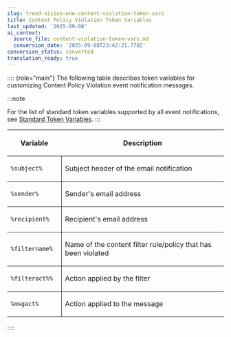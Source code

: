 ```yaml
---
slug: trend-vision-one-content-violation-token-vars
title: Content Policy Violation Token Variables
last_updated: '2025-09-08'
ai_context:
  source_file: content-violation-token-vars.md
  conversion_date: '2025-09-08T23:42:21.770Z'
conversion_status: converted
translation_ready: true
---
```


:::: {role="main"}
The following table describes token variables for customizing Content Policy Violation event notification messages.

:::note

For the list of standard token variables supported by all event notifications, see [Standard Token Variables](standard-token-variables.mdx).
:::

<table>
<colgroup>
<col style="width: 25%" />
<col style="width: 75%" />
</colgroup>
<thead>
<tr>
<th><p>Variable</p></th>
<th><p>Description</p></th>
</tr>
</thead>
<tbody>
<tr>
<td style="border-bottom-width: 1px; border-bottom-style: solid; border-right-width: 1px; border-right-style: solid"><p><code>%subject%</code></p></td>
<td style="border-bottom-width: 1px; border-bottom-style: solid"><p>Subject header of the email notification</p></td>
</tr>
<tr>
<td style="border-bottom-width: 1px; border-bottom-style: solid; border-right-width: 1px; border-right-style: solid"><p><code>%sender%</code></p></td>
<td style="border-bottom-width: 1px; border-bottom-style: solid"><p>Sender's email address</p></td>
</tr>
<tr>
<td style="border-bottom-width: 1px; border-bottom-style: solid; border-right-width: 1px; border-right-style: solid"><p><code>%recipient%</code></p></td>
<td style="border-bottom-width: 1px; border-bottom-style: solid"><p>Recipient's email address</p></td>
</tr>
<tr>
<td style="border-bottom-width: 1px; border-bottom-style: solid; border-right-width: 1px; border-right-style: solid"><p><code>%filtername%</code></p></td>
<td style="border-bottom-width: 1px; border-bottom-style: solid"><p>Name of the content filter rule/policy that has been violated</p></td>
</tr>
<tr>
<td style="border-bottom-width: 1px; border-bottom-style: solid; border-right-width: 1px; border-right-style: solid"><p><code>%filteract%%</code></p></td>
<td style="border-bottom-width: 1px; border-bottom-style: solid"><p>Action applied by the filter</p></td>
</tr>
<tr>
<td style="border-right-width: 1px; border-right-style: solid"><p><code>%msgact%</code></p></td>
<td><p>Action applied to the message</p></td>
</tr>
</tbody>
</table>
::::
